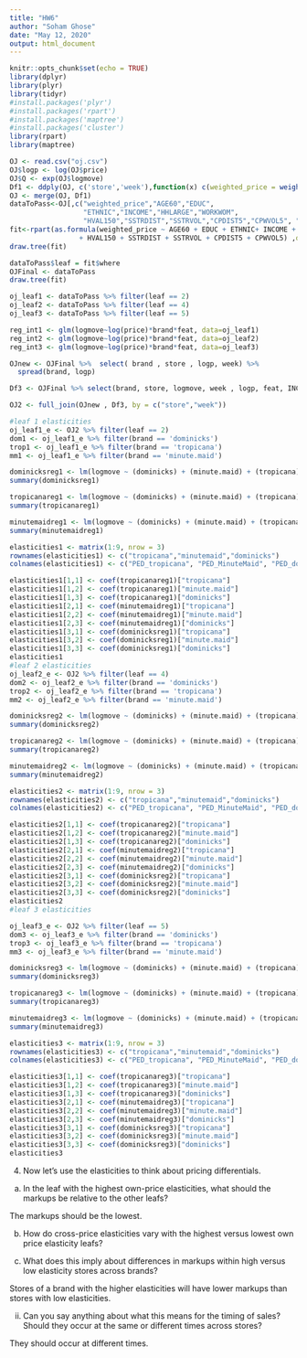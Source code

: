 ```yaml
---
title: "HW6"
author: "Soham Ghose"
date: "May 12, 2020"
output: html_document
---
```


```r
knitr::opts_chunk$set(echo = TRUE)
library(dplyr)
library(plyr)
library(tidyr)
#install.packages('plyr')
#install.packages('rpart')
#install.packages('maptree')
#install.packages('cluster')
library(rpart)
library(maptree)
```






```r
OJ <- read.csv("oj.csv")
OJ$logp <- log(OJ$price)
OJ$Q <- exp(OJ$logmove)
Df1 <- ddply(OJ, c('store','week'),function(x) c(weighted_price = weighted.mean(x$price,x$Q)))
OJ <- merge(OJ, Df1)
dataToPass<-OJ[,c("weighted_price","AGE60","EDUC",
                  "ETHNIC","INCOME","HHLARGE","WORKWOM",
                  "HVAL150","SSTRDIST","SSTRVOL","CPDIST5","CPWVOL5", "store", 'week','logmove', 'price', 'logp', 'brand', 'feat')]
fit<-rpart(as.formula(weighted_price ~ AGE60 + EDUC + ETHNIC+ INCOME + HHLARGE + WORKWOM
                 + HVAL150 + SSTRDIST + SSTRVOL + CPDIST5 + CPWVOL5) ,data=dataToPass,method="anova",cp=0.007)
draw.tree(fit) 

dataToPass$leaf = fit$where 
OJFinal <- dataToPass
draw.tree(fit) 

```

```r
oj_leaf1 <- dataToPass %>% filter(leaf == 2)
oj_leaf2 <- dataToPass %>% filter(leaf == 4)
oj_leaf3 <- dataToPass %>% filter(leaf == 5)

reg_int1 <- glm(logmove~log(price)*brand*feat, data=oj_leaf1)
reg_int2 <- glm(logmove~log(price)*brand*feat, data=oj_leaf2)
reg_int3 <- glm(logmove~log(price)*brand*feat, data=oj_leaf3)

OJnew <- OJFinal %>%  select( brand , store , logp, week) %>% 
  spread(brand, logp) 

Df3 <- OJFinal %>% select(brand, store, logmove, week , logp, feat, INCOME, EDUC, AGE60, WORKWOM, ETHNIC, leaf)

OJ2 <- full_join(OJnew , Df3, by = c("store","week")) 

```

```r
#leaf 1 elasticities 
oj_leaf1_e <- OJ2 %>% filter(leaf == 2)
dom1 <- oj_leaf1_e %>% filter(brand == 'dominicks')
trop1 <- oj_leaf1_e %>% filter(brand == 'tropicana')
mm1 <- oj_leaf1_e %>% filter(brand == 'minute.maid')

dominicksreg1 <- lm(logmove ~ (dominicks) + (minute.maid) + (tropicana) + INCOME + EDUC + AGE60 + WORKWOM + ETHNIC , data = dom1)
summary(dominicksreg1)

tropicanareg1 <- lm(logmove ~ (dominicks) + (minute.maid) + (tropicana) + INCOME + EDUC + AGE60 + WORKWOM + ETHNIC , data = trop1)
summary(tropicanareg1)

minutemaidreg1 <- lm(logmove ~ (dominicks) + (minute.maid) + (tropicana) + INCOME + EDUC + AGE60 + WORKWOM + ETHNIC , data = mm1)
summary(minutemaidreg1)

elasticities1 <- matrix(1:9, nrow = 3)
rownames(elasticities1) <- c("tropicana","minutemaid","dominicks")
colnames(elasticities1) <- c("PED_tropicana", "PED_MinuteMaid", "PED_dominicks")

elasticities1[1,1] <- coef(tropicanareg1)["tropicana"]
elasticities1[1,2] <- coef(tropicanareg1)["minute.maid"]
elasticities1[1,3] <- coef(tropicanareg1)["dominicks"]
elasticities1[2,1] <- coef(minutemaidreg1)["tropicana"]
elasticities1[2,2] <- coef(minutemaidreg1)["minute.maid"]
elasticities1[2,3] <- coef(minutemaidreg1)["dominicks"]
elasticities1[3,1] <- coef(dominicksreg1)["tropicana"]
elasticities1[3,2] <- coef(dominicksreg1)["minute.maid"]
elasticities1[3,3] <- coef(dominicksreg1)["dominicks"]
elasticities1
#leaf 2 elasticities 
oj_leaf2_e <- OJ2 %>% filter(leaf == 4)
dom2 <- oj_leaf2_e %>% filter(brand == 'dominicks')
trop2 <- oj_leaf2_e %>% filter(brand == 'tropicana')
mm2 <- oj_leaf2_e %>% filter(brand == 'minute.maid')

dominicksreg2 <- lm(logmove ~ (dominicks) + (minute.maid) + (tropicana) + INCOME + EDUC + AGE60 + WORKWOM + ETHNIC , data = dom2)
summary(dominicksreg2)

tropicanareg2 <- lm(logmove ~ (dominicks) + (minute.maid) + (tropicana) + INCOME + EDUC + AGE60 + WORKWOM + ETHNIC , data = trop2)
summary(tropicanareg2)

minutemaidreg2 <- lm(logmove ~ (dominicks) + (minute.maid) + (tropicana) + INCOME + EDUC + AGE60 + WORKWOM + ETHNIC , data = mm2)
summary(minutemaidreg2)

elasticities2 <- matrix(1:9, nrow = 3)
rownames(elasticities2) <- c("tropicana","minutemaid","dominicks")
colnames(elasticities2) <- c("PED_tropicana", "PED_MinuteMaid", "PED_dominicks")

elasticities2[1,1] <- coef(tropicanareg2)["tropicana"]
elasticities2[1,2] <- coef(tropicanareg2)["minute.maid"]
elasticities2[1,3] <- coef(tropicanareg2)["dominicks"]
elasticities2[2,1] <- coef(minutemaidreg2)["tropicana"]
elasticities2[2,2] <- coef(minutemaidreg2)["minute.maid"]
elasticities2[2,3] <- coef(minutemaidreg2)["dominicks"]
elasticities2[3,1] <- coef(dominicksreg2)["tropicana"]
elasticities2[3,2] <- coef(dominicksreg2)["minute.maid"]
elasticities2[3,3] <- coef(dominicksreg2)["dominicks"]
elasticities2
#leaf 3 elasticities 

oj_leaf3_e <- OJ2 %>% filter(leaf == 5)
dom3 <- oj_leaf3_e %>% filter(brand == 'dominicks')
trop3 <- oj_leaf3_e %>% filter(brand == 'tropicana')
mm3 <- oj_leaf3_e %>% filter(brand == 'minute.maid')

dominicksreg3 <- lm(logmove ~ (dominicks) + (minute.maid) + (tropicana) + INCOME + EDUC + AGE60 + WORKWOM + ETHNIC , data = dom3)
summary(dominicksreg3)

tropicanareg3 <- lm(logmove ~ (dominicks) + (minute.maid) + (tropicana) + INCOME + EDUC + AGE60 + WORKWOM + ETHNIC , data = trop3)
summary(tropicanareg3)

minutemaidreg3 <- lm(logmove ~ (dominicks) + (minute.maid) + (tropicana) + INCOME + EDUC + AGE60 + WORKWOM + ETHNIC , data = mm3)
summary(minutemaidreg3)

elasticities3 <- matrix(1:9, nrow = 3)
rownames(elasticities3) <- c("tropicana","minutemaid","dominicks")
colnames(elasticities3) <- c("PED_tropicana", "PED_MinuteMaid", "PED_dominicks")

elasticities3[1,1] <- coef(tropicanareg3)["tropicana"]
elasticities3[1,2] <- coef(tropicanareg3)["minute.maid"]
elasticities3[1,3] <- coef(tropicanareg3)["dominicks"]
elasticities3[2,1] <- coef(minutemaidreg3)["tropicana"]
elasticities3[2,2] <- coef(minutemaidreg3)["minute.maid"]
elasticities3[2,3] <- coef(minutemaidreg3)["dominicks"]
elasticities3[3,1] <- coef(dominicksreg3)["tropicana"]
elasticities3[3,2] <- coef(dominicksreg3)["minute.maid"]
elasticities3[3,3] <- coef(dominicksreg3)["dominicks"]
elasticities3
```
4.	Now let's use the elasticities to think about pricing differentials.  
a.	In the leaf with the highest own-price elasticities, what should the markups be relative to the other leafs?  

The markups should be the lowest. 

b.	How do cross-price elasticities vary with the highest versus lowest own price elasticity leafs?  

i.	What does this imply about differences in markups within high versus low elasticity stores across brands?

Stores of a brand with the higher elasticities will have lower markups than stores with low elasticities. 

ii.	Can you say anything about what this means for the timing of sales?  Should they occur at the same or different times across stores?

They should occur at different times. 
